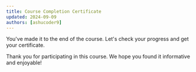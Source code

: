 ```yaml
---
title: Course Completion Certificate
updated: 2024-09-09
authors: [ashucoder9]
---
```



You've made it to the end of the course. Let's check your progress and get your certificate.

<CertificatePage courseId="avalanche-fundamentals"/>

Thank you for participating in this course. We hope you found it informative and enjoyable!